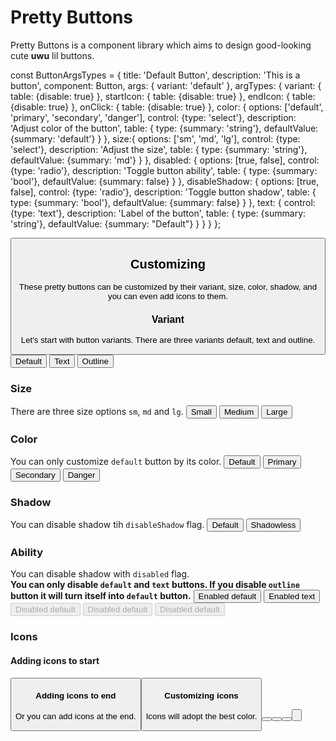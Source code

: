 
<Meta title="Intro" component={Button} />


# Pretty Buttons
Pretty Buttons is a component library which aims to design good-looking cute **uwu** lil buttons.


const ButtonArgsTypes = {
    title: 'Default Button',
    description: 'This is a button',
    component: Button,
    args: {
        variant: 'default'
    },
    argTypes: {
        variant: {
            table: {disable: true}
        },
        startIcon: {
            table: {disable: true}
        },
        endIcon: {
            table: {disable: true}
        },
        onClick: {
            table: {disable: true}
        },
        color: {
            options: ['default', 'primary', 'secondary', 'danger'],
            control: {type: 'select'},
            description: 'Adjust color of the button',
            table: {
                type: {summary: 'string'},
                defaultValue: {summary: 'default'}
            }
        },
        size:{
            options: ['sm', 'md', 'lg'],
            control: {type: 'select'},
            description: 'Adjust the size',
            table: {
                type: {summary: 'string'},
                defaultValue: {summary: 'md'}
            }
        },
        disabled: {
            options: [true, false],
            control: {type: 'radio'},
            description: 'Toggle button ability',
            table: {
                type: {summary: 'bool'},
                defaultValue: {summary: false}
            }
        },
        disableShadow: {
            options: [true, false],
            control: {type: 'radio'},
            description: 'Toggle button shadow',
            table: {
                type: {summary: 'bool'},
                defaultValue: {summary: false}
            }
        },
        text: {
            control: {type: 'text'},
            description: 'Label of the button',
            table: {
                type: {summary: 'string'},
                defaultValue: {summary: "Default"}
            }
        }
    }
};

<Button/>
<ArgsTable argTypes = {ButtonArgsTypes} of={Button}/>

## Customizing
These pretty buttons can be customized by their variant, size, color, shadow, and you can even add icons to them.

### Variant
Let's start with button variants. There are three variants default, text and outline.
<Canvas>
    <Button variant='default'>Default</Button>
    <Button variant='text'>Text</Button>
    <Button variant='outline'>Outline</Button>
</Canvas>

### Size
There are three size options `sm`, `md` and `lg`.
<Canvas>
    <Button size='sm'>Small</Button>
    <Button size='md'>Medium</Button>
    <Button size='lg'>Large</Button>
</Canvas>

### Color
You can only customize `default` button by its color.
<Canvas>
    <Button color='default'>Default</Button>
    <Button color='primary'>Primary</Button>
    <Button color='secondary'>Secondary</Button>
    <Button color='danger'>Danger</Button>
</Canvas>

### Shadow
You can disable shadow tih `disableShadow` flag.
<Canvas>
    <Button>Default</Button>
    <Button disableShadow>Shadowless</Button>
</Canvas>

### Ability
You can disable shadow with `disabled` flag. <br/>
**You can only disable `default` and `text` buttons. If you disable `outline` button it will turn itself into `default` button.**
<Canvas>
    <Button>Enabled default</Button>
    <Button variant='text'>Enabled text</Button>
    <Button disabled>Disabled default</Button>
    <Button variant='text' disabled>Disabled default</Button>
    <Button variant='outline' disabled>Disabled default</Button>
</Canvas>

### Icons
#### Adding icons to start
<Canvas>
    <Button startIcon='local_grocery_store' />
</Canvas>

#### Adding icons to end
Or you can add icons at the end.
<Canvas>
    <Button endIcon='shop' />
</Canvas>

#### Customizing icons
Icons will adopt the best color.
<Canvas>
    <Button color='default' startIcon='grass' />
    <Button color='primary' startIcon='grass' />
    <Button color='primary' startIcon='grass' />
    <Button color='danger' startIcon='grass' />
</Canvas>